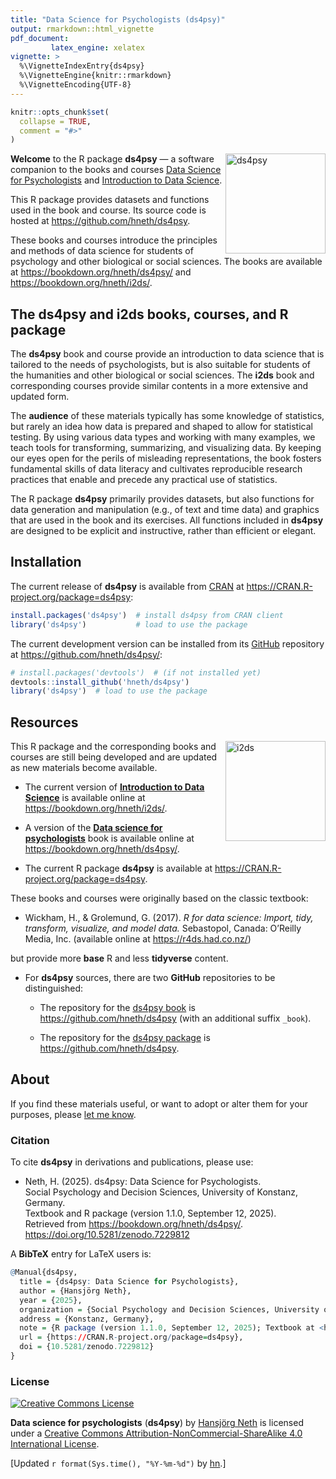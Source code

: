 ```yaml
---
title: "Data Science for Psychologists (ds4psy)"
output: rmarkdown::html_vignette
pdf_document:
         latex_engine: xelatex
vignette: >
  %\VignetteIndexEntry{ds4psy}
  %\VignetteEngine{knitr::rmarkdown}
  %\VignetteEncoding{UTF-8}
---
```


```r
knitr::opts_chunk$set(
  collapse = TRUE,
  comment = "#>"
)
```

<!-- ds4psy book link and logo (on right): -->
<a href="https://bookdown.org/hneth/ds4psy/">
<img src = "./../inst/images/logo.png" alt = "ds4psy" width = "160px" align = "right" style = "width: 160px; float: right; border:11;"/>
</a>


**Welcome** to the R package **ds4psy** &mdash; a software companion to the books and courses 
[Data Science for Psychologists](https://bookdown.org/hneth/ds4psy/) and 
[Introduction to Data Science](https://bookdown.org/hneth/i2ds/). 

This R package provides datasets and functions used in the book and course. 
Its source code is hosted at <https://github.com/hneth/ds4psy>. 

These books and courses introduce the principles and methods of data science for students of psychology and other biological or social sciences. 
The books are available at <https://bookdown.org/hneth/ds4psy/> and <https://bookdown.org/hneth/i2ds/>. 


## The ds4psy and i2ds books, courses, and R package 

The **ds4psy** book and course provide an introduction to data science that is tailored to the needs of psychologists, but is also suitable for students of the humanities and other biological or social sciences. The **i2ds** book and corresponding courses provide similar contents in a more extensive and updated form. 

The **audience** of these materials typically has some knowledge of statistics, but rarely an idea how data is prepared and shaped to allow for statistical testing. 
By using various data types and working with many examples, we teach tools for transforming, summarizing, and visualizing data. By keeping our eyes open for the perils of misleading representations, the book fosters fundamental skills of data literacy and cultivates reproducible research practices that enable and precede any practical use of statistics. 

The R package **ds4psy** primarily provides datasets, but also functions for data generation and manipulation (e.g., of text and time data) and graphics that are used in the book and its exercises. All functions included in **ds4psy** are designed to be explicit and instructive, rather than efficient or elegant. 


## Installation

The current release of **ds4psy** is available from [CRAN](https://CRAN.R-project.org/) at <https://CRAN.R-project.org/package=ds4psy>:

```r
install.packages('ds4psy')  # install ds4psy from CRAN client
library('ds4psy')           # load to use the package
```

The current development version can be installed from its [GitHub](https://github.com) repository at <https://github.com/hneth/ds4psy/>: 

```r
# install.packages('devtools')  # (if not installed yet)
devtools::install_github('hneth/ds4psy')
library('ds4psy')  # load to use the package
```


## Resources

<!-- i2ds book link and logo (on right): -->
<a href="https://bookdown.org/hneth/i2ds/">
<img src = "./../inst/images/i2ds_logo_1.png" alt = "i2ds" width = "160px" align = "right" style = "width: 160px; float: right; border:11;"/>
</a>

This R package and the corresponding books and courses are still being developed and are updated as new materials become available.  

<!-- Current links: -->

- The current version of **[Introduction to Data Science](https://bookdown.org/hneth/i2ds/)** is available online at <https://bookdown.org/hneth/i2ds/>.

- A version of the **[Data science for psychologists](https://bookdown.org/hneth/ds4psy/)** book is available online at <https://bookdown.org/hneth/ds4psy/>.   

- The current R package **ds4psy** is available at <https://CRAN.R-project.org/package=ds4psy>.  


<!-- Background / origin: -->

These books and courses were originally based on the classic textbook:  

- Wickham, H., & Grolemund, G. (2017). 
_R for data science: Import, tidy, transform, visualize, and model data._ 
Sebastopol, Canada: O'Reilly Media, Inc. (available online at <https://r4ds.had.co.nz/>)  

<!-- Our focus: base R before tidyverse -->

but provide more **base** R and less **tidyverse** content.


- For **ds4psy** sources, there are two **GitHub** repositories to be distinguished:  

    - The repository for the [ds4psy book](https://bookdown.org/hneth/ds4psy/) is <https://github.com/hneth/ds4psy> (with an additional suffix `_book`). 

    - The repository for the [ds4psy package](https://github.com/hneth/ds4psy/) is <https://github.com/hneth/ds4psy>.  

<!-- - The current course syllabus is available at <http://rpository.com/ds4psy/>.    -->


## About

If you find these materials useful, or want to adopt or alter them for your purposes, please [let me know](https://spds.uni-konstanz.de//hans-neth). 


### Citation

To cite **ds4psy** in derivations and publications, please use:

- Neth, H. (2025). ds4psy: Data Science for Psychologists.  
Social Psychology and Decision Sciences, University of Konstanz, Germany.  
Textbook and R package (version 1.1.0, September 12, 2025).  
Retrieved from <https://bookdown.org/hneth/ds4psy/>.  
[https://doi.org/10.5281/zenodo.7229812](https://doi.org/10.5281/zenodo.7229812)  


<!-- BibTeX reference: -->

A **BibTeX** entry for LaTeX users is: 

```r
@Manual{ds4psy,
  title = {ds4psy: Data Science for Psychologists},
  author = {Hansjörg Neth},
  year = {2025},
  organization = {Social Psychology and Decision Sciences, University of Konstanz},
  address = {Konstanz, Germany},
  note = {R package (version 1.1.0, September 12, 2025); Textbook at <https://bookdown.org/hneth/ds4psy/>.},
  url = {https://CRAN.R-project.org/package=ds4psy},
  doi = {10.5281/zenodo.7229812}
}
```


### License

<!-- (a) Use online image: -->

<!-- <a rel="license" href="https://creativecommons.org/licenses/by-nc-sa/4.0/"><img alt="Creative Commons License" style="border-width:0" src="https://i.creativecommons.org/l/by-nc-sa/4.0/88x31.png" /></a> -->

<!-- (b) Use local image: -->

<a rel="license" href="https://creativecommons.org/licenses/by-nc-sa/4.0/"><img alt="Creative Commons License" style="border-width:0" src = "./../inst/images/CC_BY_NC_SA.png" /></a>


<!-- License text:  -->

<span xmlns:dct="http://purl.org/dc/terms/" property="dct:title">**Data science for psychologists** (**ds4psy**)</span> by <a xmlns:cc="https://creativecommons.org/ns#" href="https://neth.de" property="cc:attributionName" rel="cc:attributionURL">Hansjörg Neth</a> is licensed under a <a rel="license" href="https://creativecommons.org/licenses/by-nc-sa/4.0/">Creative Commons Attribution-NonCommercial-ShareAlike 4.0 International License</a>. 


<!-- Update: -->

[Updated `r format(Sys.time(), "%Y-%m-%d")` by [hn](https://neth.de).]  

<!-- eof. -->

